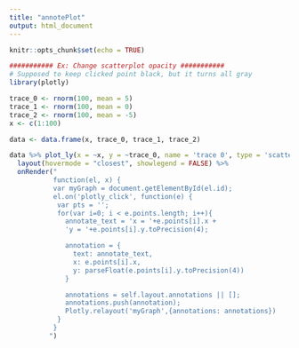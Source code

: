 ```yaml
---
title: "annotePlot"
output: html_document
---
```


```r
knitr::opts_chunk$set(echo = TRUE)
```

```r
########### Ex: Change scatterplot opacity ###########
# Supposed to keep clicked point black, but it turns all gray
library(plotly)

trace_0 <- rnorm(100, mean = 5)
trace_1 <- rnorm(100, mean = 0)
trace_2 <- rnorm(100, mean = -5)
x <- c(1:100)

data <- data.frame(x, trace_0, trace_1, trace_2)

data %>% plot_ly(x = ~x, y = ~trace_0, name = 'trace 0', type = 'scatter', mode = 'lines') %>%
  layout(hovermode = "closest", showlegend = FALSE) %>%
  onRender("
           function(el, x) {
           var myGraph = document.getElementById(el.id);
           el.on('plotly_click', function(e) {
            var pts = '';
            for(var i=0; i < e.points.length; i++){
              annotate_text = 'x = '+e.points[i].x +
              'y = '+e.points[i].y.toPrecision(4);

              annotation = {
                text: annotate_text,
                x: e.points[i].x,
                y: parseFloat(e.points[i].y.toPrecision(4))
              }

              annotations = self.layout.annotations || [];
              annotations.push(annotation);
              Plotly.relayout('myGraph',{annotations: annotations})
            }
           }
          ")
```
